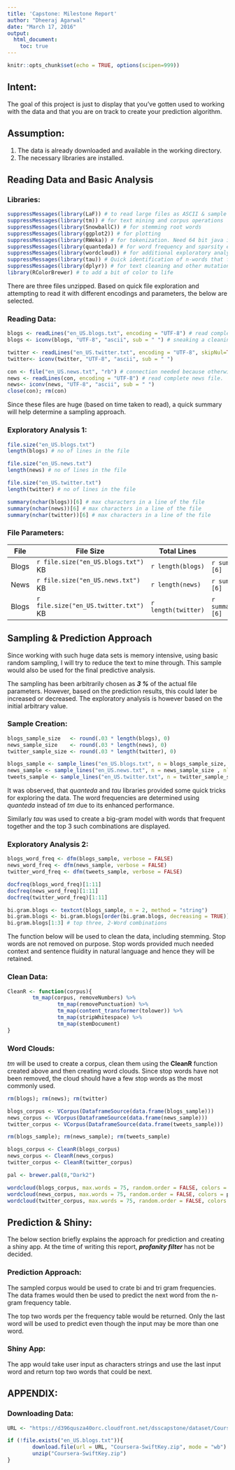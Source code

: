 ```yaml
---
title: 'Capstone: Milestone Report'
author: "Dheeraj Agarwal"
date: "March 17, 2016"
output: 
  html_document:
    toc: true
---
```


```r
knitr::opts_chunk$set(echo = TRUE, options(scipen=999))

```

## Intent:
The goal of this project is just to display that you've gotten used to working with the data and that you are on track to create your prediction algorithm.

## Assumption:
1. The data is already downloaded and available in the working directory.  
2. The necessary libraries are installed.

## Reading Data and Basic Analysis

### Libraries:

```r
suppressMessages(library(LaF)) # to read large files as ASCII & sample while reading. Enhanced performance over `readLines`
suppressMessages(library(tm)) # for text mining and corpus operations
suppressMessages(library(SnowballC)) # for stemming root words
suppressMessages(library(ggplot2)) # for plotting
suppressMessages(library(RWeka)) # for tokenization. Need 64 bit java installed in you have a 64 bit machine.
suppressMessages(library(quanteda)) # for word frequency and sparsity exploratory analysis
suppressMessages(library(wordcloud)) # for additional exploratory analysis
suppressMessages(library(tau)) # Quick identification of n-words that frequent together.
suppressMessages(library(dplyr)) # for text cleaning and other mutations if needed
library(RColorBrewer) # to add a bit of color to life
```

There are three files unzipped. Based on quick file exploration and attempting to read it with different encodings and parameters, the below are selected.

### Reading Data:

```r
blogs <- readLines("en_US.blogs.txt", encoding = "UTF-8") # read complete blogs file
blogs <- iconv(blogs, "UTF-8", "ascii", sub = " ") # sneaking a cleaning task here

twitter <- readLines("en_US.twitter.txt", encoding = "UTF-8", skipNul=TRUE) # read twitter file
twitter<- iconv(twitter, "UTF-8", "ascii", sub = " ")

con <- file("en_US.news.txt", "rb") # connection needed because otherwise due to imcomplete final line (?), the file is not read completely
news <- readLines(con, encoding = "UTF-8") # read complete news file. 
news<- iconv(news, "UTF-8", "ascii", sub = " ")
close(con); rm(con)
```

Since these files are huge (based on time taken to read), a quick summary will help determine a sampling approach.

### Exploratory Analysis 1:

```r
file.size("en_US.blogs.txt")
length(blogs) # no of lines in the file

file.size("en_US.news.txt")
length(news) # no of lines in the file

file.size("en_US.twitter.txt")
length(twitter) # no of lines in the file

summary(nchar(blogs))[6] # max characters in a line of the file
summary(nchar(news))[6] # max characters in a line of the file
summary(nchar(twitter))[6] # max characters in a line of the file
```

### File Parameters:

File    |File Size| Total Lines| Characters
--------|---------|------------|-----------
Blogs   |`r file.size("en_US.blogs.txt")` KB|`r length(blogs)`|`r summary(nchar(blogs))[6]`
News   |`r file.size("en_US.news.txt")` KB|`r length(news)`|`r summary(nchar(news))[6]`
Blogs   |`r file.size("en_US.twitter.txt")` KB|`r length(twitter)`|`r summary(nchar(twitter))[6]`

## Sampling & Prediction Approach

Since working with such huge data sets is memory intensive, using basic random sampling, I will try to reduce the text to mine through. This sample
would also be used for the final predictive analysis.

The sampling has been arbitrarily chosen as ***3 %*** of the actual file parameters. However, based on the prediction results, this could later be increased or decreased. The exploratory analysis is however based on the initial arbitrary value.

### Sample Creation:

```r
blogs_sample_size   <- round(.03 * length(blogs), 0)
news_sample_size    <- round(.03 * length(news), 0) 
twitter_sample_size <- round(.03 * length(twitter), 0)

blogs_sample <- sample_lines("en_US.blogs.txt", n = blogs_sample_size, nlines = NULL) # approx 3% of population
news_sample <- sample_lines("en_US.news.txt", n = news_sample_size , nlines = NULL) # approx 3% of population
tweets_sample <- sample_lines("en_US.twitter.txt", n = twitter_sample_size, nlines = NULL) # approx 3% of population
```

It was observed, that *quanteda* and *tau* libraries provided some quick tricks for exploring the data. The word frequencies are determined using *quanteda* instead of *tm* due to its enhanced performance.

Similarly *tau* was used to create a big-gram model with words that frequent together and the top 3 such combinations are displayed.

### Exploratory Analysis 2:

```r
blogs_word_freq <- dfm(blogs_sample, verbose = FALSE)
news_word_freq <- dfm(news_sample, verbose = FALSE)
twitter_word_freq <- dfm(tweets_sample, verbose = FALSE)

docfreq(blogs_word_freq)[1:11]
docfreq(news_word_freq)[1:11]
docfreq(twitter_word_freq)[1:11]

bi.gram.blogs <- textcnt(blogs_sample, n = 2, method = "string") 
bi.gram.blogs <- bi.gram.blogs[order(bi.gram.blogs, decreasing = TRUE)]
bi.gram.blogs[1:3] # top three, 2-Word combinations
```

The function below will be used to clean the data, including stemming. Stop words are not removed on purpose. Stop words provided much needed context and sentence fluidity in natural language and hence they will be retained.

### Clean Data:

```r
CleanR <- function(corpus){
        tm_map(corpus, removeNumbers) %>%
                tm_map(removePunctuation) %>%
                tm_map(content_transformer(tolower)) %>%
                tm_map(stripWhitespace) %>%
                tm_map(stemDocument)
}
```

### Word Clouds:  

*tm* will be used to create a corpus, clean them using the **CleanR** function created above and then creating word clouds. Since stop words have not been removed, the cloud should have a few stop words as the most commonly used.

```r
rm(blogs); rm(news); rm(twitter)

blogs_corpus <- VCorpus(DataframeSource(data.frame(blogs_sample)))
news_corpus <- VCorpus(DataframeSource(data.frame(news_sample)))
twitter_corpus <- VCorpus(DataframeSource(data.frame(tweets_sample)))

rm(blogs_sample); rm(news_sample); rm(tweets_sample)

blogs_corpus <- CleanR(blogs_corpus)
news_corpus <- CleanR(news_corpus)
twitter_corpus <- CleanR(twitter_corpus)

pal <- brewer.pal(8,"Dark2")

wordcloud(blogs_corpus, max.words = 75, random.order = FALSE, colors = pal)
wordcloud(news_corpus, max.words = 75, random.order = FALSE, colors = pal)
wordcloud(twitter_corpus, max.words = 75, random.order = FALSE, colors = pal)
```

## Prediction & Shiny:

The below section briefly explains the approach for prediction and creating a shiny app. At the time of writing this report, ***profanity filter*** has not be decided. 

### Prediction Approach: 

The sampled corpus would be used to crate bi and tri gram frequencies. The data frames would then be used to predict the next word from the n-gram frequency table. 

The top two words per the frequency table would be returned. Only the last word will be used to predict even though the input may be more than one word.

### Shiny App:

The app would take user input as characters strings and use the last input word and return top two words that could be next.

## APPENDIX:

### Downloading Data:

```r
URL <- "https://d396qusza40orc.cloudfront.net/dsscapstone/dataset/Coursera-SwiftKey.zip"

if (!file.exists("en_US.blogs.txt")){
        download.file(url = URL, "Coursera-SwiftKey.zip", mode = "wb")
        unzip("Coursera-SwiftKey.zip")
}
```

